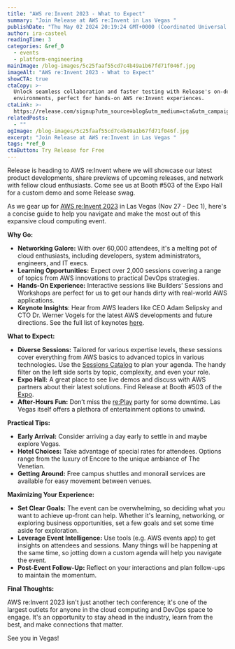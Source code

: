 ```yaml
---
title: "AWS re:Invent 2023 - What to Expect"
summary: "Join Release at AWS re:Invent in Las Vegas "
publishDate: "Thu May 02 2024 20:19:24 GMT+0000 (Coordinated Universal Time)"
author: ira-casteel
readingTime: 3
categories: &ref_0
  - events
  - platform-engineering
mainImage: /blog-images/5c25faaf55cd7c4b49a1b67fd71f046f.jpg
imageAlt: "AWS re:Invent 2023 - What to Expect"
showCTA: true
ctaCopy: >-
  Unlock seamless collaboration and faster testing with Release's on-demand
  environments, perfect for hands-on AWS re:Invent experiences.
ctaLink: >-
  https://release.com/signup?utm_source=blog&utm_medium=cta&utm_campaign=blog-cta&utm_content=aws-re-invent-2023-what-to-expect
relatedPosts:
  - ""
ogImage: /blog-images/5c25faaf55cd7c4b49a1b67fd71f046f.jpg
excerpt: "Join Release at AWS re:Invent in Las Vegas "
tags: *ref_0
ctaButton: Try Release for Free
---
```


Release is heading to AWS re:Invent where we will showcase our latest product developments, share previews of upcoming releases, and network with fellow cloud enthusiasts. Come see us at Booth #503 of the Expo Hall for a custom demo and some Release swag.

As we gear up for [AWS re:Invent 2023](https://reinvent.awsevents.com/) in Las Vegas (Nov 27 - Dec 1), here's a concise guide to help you navigate and make the most out of this expansive cloud computing event.

‍**Why Go:**

- **Networking Galore:** With over 60,000 attendees, it's a melting pot of cloud enthusiasts, including developers, system administrators, engineers, and IT execs.
- **Learning Opportunities:** Expect over 2,000 sessions covering a range of topics from AWS innovations to practical DevOps strategies.
- **Hands-On Experience:** Interactive sessions like Builders’ Sessions and Workshops are perfect for us to get our hands dirty with real-world AWS applications.
- ‍**Keynote Insights**: Hear from AWS leaders like CEO Adam Selipsky and CTO Dr. Werner Vogels for the latest AWS developments and future directions. See the full list of keynotes [here](https://reinvent.awsevents.com/keynotes/).

**What to Expect:**

- **Diverse Sessions:** Tailored for various expertise levels, these sessions cover everything from AWS basics to advanced topics in various technologies. Use the [Sessions Catalog](https://hub.reinvent.awsevents.com/attendee-portal/catalog/) to plan your agenda. The handy filter on the left side sorts by topic, complexity, and even your role.
- **Expo Hall:** A great place to see live demos and discuss with AWS partners about their latest solutions. Find Release at Booth #503 of the [Expo](https://reinvent.awsevents.com/learn/expo).
- **After-Hours Fun:** Don’t miss the [re:Play](https://reinvent.awsevents.com/community/replay) party for some downtime. Las Vegas itself offers a plethora of entertainment options to unwind.

‍**Practical Tips:**

- **Early Arrival:** Consider arriving a day early to settle in and maybe explore Vegas.
- **Hotel Choices:** Take advantage of special rates for attendees. Options range from the luxury of Encore to the unique ambiance of The Venetian.
- **Getting Around:** Free campus shuttles and monorail services are available for easy movement between venues.

‍**Maximizing Your Experience:**

- **Set Clear Goals:** The event can be overwhelming, so deciding what you want to achieve up-front can help. Whether it's learning, networking, or exploring business opportunities, set a few goals and set some time aside for exploration.
- **Leverage Event Intelligence:** Use tools (e.g. AWS events app) to get insights on attendees and sessions. Many things will be happening at the same time, so jotting down a custom agenda will help you navigate the event.
- **Post-Event Follow-Up:** Reflect on your interactions and plan follow-ups to maintain the momentum.

‍**Final Thoughts:**

AWS re:Invent 2023 isn't just another tech conference; it's one of the largest outlets for anyone in the cloud computing and DevOps space to engage. It's an opportunity to stay ahead in the industry, learn from the best, and make connections that matter.

See you in Vegas!
